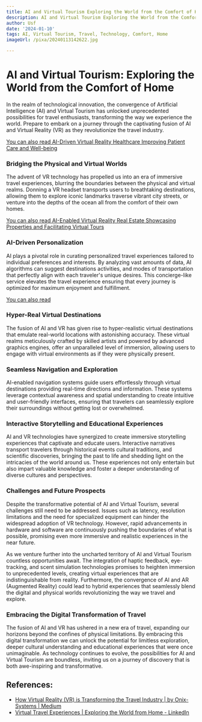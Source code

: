 ```yaml
---
title: AI and Virtual Tourism Exploring the World from the Comfort of Home
description: AI and Virtual Tourism Exploring the World from the Comfort of Home
author: Usf
date: '2024-01-10'
tags: AI, Virtual Tourism, Travel, Technology, Comfort, Home
imageUrl: /pixa/20240113142622.jpg

---
```

# AI  and Virtual Tourism: Exploring the World from the Comfort of Home

In the realm of technological innovation, the convergence of Artificial Intelligence (AI) and Virtual Tourism has unlocked unprecedented possibilities for travel enthusiasts, transforming the way we experience the world. Prepare to embark on a journey through the captivating fusion of AI and Virtual Reality (VR) as they revolutionize the travel  industry.

[You can also read AI-Driven Virtual Reality Healthcare Improving Patient Care and Well-being](AI-Driven%20Virtual%20Reality%20Healthcare%20Improving%20Patient%20Care%20and%20Well-being)


### Bridging the  Physical and Virtual Worlds

The  advent of VR technology has propelled us into an era of immersive travel experiences, blurring the boundaries between the physical and virtual realms. Donning a VR headset transports users to breathtaking destinations, allowing them  to  explore iconic landmarks traverse vibrant  city streets, or venture into the  depths of the ocean all from  the comfort of their own homes.

[You can also read AI-Enabled Virtual Reality Real  Estate Showcasing Properties and Facilitating Virtual Tours](AI-Enabled%20Virtual%20Reality%20Real%20Estate%20Showcasing%20Properties%20and%20Facilitating%20Virtual%20Tours)


###  AI-Driven Personalization

AI plays a pivotal role in curating personalized  travel experiences tailored  to individual preferences and  interests.  By analyzing vast amounts of data, AI  algorithms can suggest destinations activities, and modes of transportation that perfectly align with  each traveler's unique desires. This concierge-like service elevates the travel experience ensuring that every journey  is optimized for maximum enjoyment and fulfillment.

[You can also read ]()


### Hyper-Real Virtual Destinations

The fusion of AI and VR has given rise to hyper-realistic virtual destinations that emulate real-world locations with astonishing accuracy. These virtual realms meticulously crafted by skilled artists and powered by advanced graphics  engines, offer  an unparalleled level of  immersion, allowing users to engage with virtual environments as if they were  physically present.

###  Seamless Navigation and  Exploration

AI-enabled  navigation systems guide users effortlessly through virtual  destinations providing real-time directions and information. These systems leverage contextual awareness and spatial understanding to create intuitive and user-friendly interfaces, ensuring that travelers  can seamlessly explore their surroundings  without getting lost or overwhelmed.

### Interactive Storytelling and Educational Experiences

AI and VR technologies have synergized to  create  immersive storytelling  experiences  that  captivate and educate users. Interactive narratives transport travelers through historical events cultural traditions, and scientific  discoveries, bringing the past to life and shedding  light on the intricacies of  the world  around us. These experiences not only entertain but also impart valuable knowledge and foster a  deeper understanding of diverse cultures and perspectives.

### Challenges and  Future Prospects

Despite the transformative potential of AI and Virtual Tourism, several  challenges still  need to be addressed. Issues such as latency, resolution limitations and the need for specialized equipment can hinder the widespread adoption of VR technology. However, rapid advancements in hardware and software are  continuously pushing the boundaries of  what is  possible,  promising even more immersive and realistic experiences in the near future.

As  we venture further into the uncharted territory of AI and Virtual Tourism countless  opportunities  await. The integration of  haptic feedback, eye-tracking, and scent simulation technologies promises to heighten immersion  to unprecedented levels, creating virtual experiences that are indistinguishable from reality. Furthermore,  the convergence of AI and AR (Augmented Reality) could lead to hybrid experiences  that seamlessly blend the digital and physical worlds revolutionizing the way we travel and explore.

### Embracing the  Digital Transformation of Travel

The fusion of AI and VR has ushered in a new  era of travel, expanding our horizons beyond the confines of physical limitations. By embracing this digital transformation we can unlock  the potential  for limitless exploration,  deeper cultural understanding and educational experiences that were once unimaginable. As technology continues to evolve, the  possibilities for AI and Virtual Tourism are boundless, inviting us on  a journey of discovery that is both awe-inspiring and transformative.

## References:
- [How Virtual Reality (VR) is Transforming the Travel Industry | by Onix-Systems | Medium](https://medium.com/@onix-systems/how-virtual-reality-vr-is-transforming-the-travel-industry-b29d4e0a0dc6)
- [Virtual Travel Experiences | Exploring the World from Home - LinkedIn](https://www.linkedin.com/pulse/virtual-travel-experiences-exploring-world-from-home-devxhubcom)
